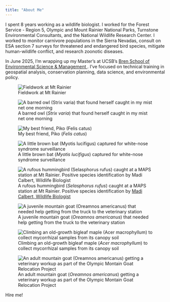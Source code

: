 ```yaml
---
title: "About Me"
---
```


<p class=".title">

I spent 8 years working as a wildlife biologist. I worked for the Forest Service - Region 5, Olympic and Mount Rainier National Parks, Turnstone Environmental Consultants, and the National Wildlife Research Center. I worked to monitor carnivore populations in the Sierra Nevadas, consult on ESA section 7 surveys for threatened and endangered bird species, mitigate human-wildlife conflict, and research zoonotic diseases.

In June 2025, I'm wrapping up my Master's at UCSB's <a href="https://bren.ucsb.edu/"> Bren School of Environmental Science & Management </a>. I've focused on technical training in geospatial analysis, conservation planning, data science, and environmental policy. 

</p>

::: {layout-ncol=2}:::
![Fieldwork at Mt Rainier ](images/lake-mystic.jpg)

![A barred owl (*Strix varia*) that found herself caught in my mist net one morning](images/me-with-stva.jpg)

![My best friend, Piko (*Felis catus*)](images/poke-piko.jpg)

![A little brown bat (*Myotis lucifigus*) captured for white-nose syndrome surveillance](images/me-with-mylu.jpg)

![A rufous hummingbird (*Selasphorus rufus*) caught at a MAPS station at Mt Rainier. Positive species identification by <a href="https://madicalbert.github.io/"> Madi Calbert, Wildlife Biologist </a>](images/hummingbird.jpg)


![A juvenile mountain goat (*Oreamnos americanus*) that needed help getting from the truck to the veterinary station](images/mtn-goat-baby.jpg)



![Climbing an old-growth bigleaf maple (*Acer macrophyllum*) to collect mycorrhizal samples from its canopy soil ](images/climbing-maple.jpg)


![An adult mountain goat (*Oreamnos americanus*) getting a veterinary workup as part of the Olympic Montain Goat Relocation Project](images/mtn-goat-workup.jpg)

:::

::: orange-text
Hire me!
:::

